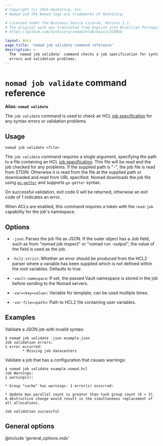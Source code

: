 ```yaml
---
# Copyright (c) 2024 HashiCorp, Inc.
# Nomad and the Nomad logo are trademarks of HashiCorp.

# Licensed under the Business Source License, Version 1.1.
# The original work was translated from English into Brazilian Portuguese.
# https://github.com/hashicorp/nomad/blob/main/LICENSE

layout: docs
page_title: 'nomad job validate command reference'
description: >
  The `nomad job validate` command checks a job specification for syntax
  errors and validation problems.
---
```


# `nomad job validate` command reference

**Alias: `nomad validate`**

The `job validate` command is used to check an HCL [job specification] for any
syntax errors or validation problems.

## Usage

```plaintext
nomad job validate <file>
```

The `job validate` command requires a single argument, specifying the path to a
file containing an HCL [job specification]. This file will be read and the job
checked for any problems. If the supplied path is "-", the job file is read from
STDIN. Otherwise it is read from the file at the supplied path or downloaded and
read from URL specified. Nomad downloads the job file using [`go-getter`] and
supports `go-getter` syntax.

On successful validation, exit code 0 will be returned, otherwise an exit code
of 1 indicates an error.

When ACLs are enabled, this command requires a token with the `read-job`
capability for the job's namespace.

## Options

- `-json`: Parses the job file as JSON. If the outer object has a Job field,
  such as from "nomad job inspect" or "nomad run -output", the value of the
  field is used as the job.

- `-hcl2-strict`: Whether an error should be produced from the HCL2 parser where
  a variable has been supplied which is not defined within the root variables.
  Defaults to true.

- `-vault-namespace`: If set, the passed Vault namespace is stored in the job
  before sending to the Nomad servers.

- `-var=<key=value>`: Variable for template, can be used multiple times.

- `-var-file=<path>`: Path to HCL2 file containing user variables.

## Examples

Validate a JSON job with invalid syntax:

```shell-session
$ nomad job validate -json example.json
Job validation errors:
1 error occurred:
        * Missing job datacenters
```

Validate a job that has a configuration that causes warnings:

```shell-session
$ nomad job validate example.nomad.hcl
Job Warnings:
1 warning(s):

* Group "cache" has warnings: 1 error(s) occurred:

* Update max parallel count is greater than task group count (6 > 3). A destructive change would result in the simultaneous replacement of all allocations.

Job validation successful
```

## General options

@include 'general_options.mdx'

[`go-getter`]: https://github.com/hashicorp/go-getter
[job specification]: /nomad/docs/job-specification
